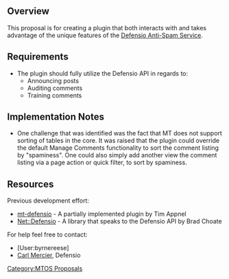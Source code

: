 == Overview ==

This proposal is for creating a plugin that both interacts with and takes advantage of the unique features of the [http://defensio.com/ Defensio Anti-Spam Service].

== Requirements ==

* The plugin should fully utilize the Defensio API in regards to:
** Announcing posts
** Auditing comments
** Training comments

== Implementation Notes ==

* One challenge that was identified was the fact that MT does not support sorting of tables in the core. It was raised that the plugin could override the default Manage Comments functionality to sort the comment listing by "spaminess". One could also simply add another view the comment listing via a page action or quick filter, to sort by spaminess.

== Resources ==

Previous development effort:

* [http://code.google.com/p/mt-defensio/ mt-defensio] - A partially implemented plugin by Tim Appnel
* [http://search.cpan.org/~bchoate/Net-Defensio-0.02/ Net::Defensio] - A library that speaks to the Defensio API by Brad Choate

For help feel free to contact:

* [User:byrnereese]
* [mailto:info@defensio.com Carl Mercier], Defensio


[[Category:MTOS Proposals]]
